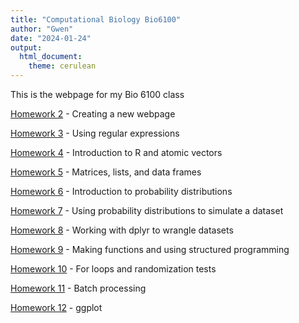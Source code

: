 ```yaml
---
title: "Computational Biology Bio6100"
author: "Gwen"
date: "2024-01-24"
output: 
  html_document: 
    theme: cerulean
---
```


This is the webpage for my Bio 6100 class

[Homework 2](newpage.html) - Creating a new webpage

[Homework 3](Homework/Homework3.html) - Using regular expressions

[Homework 4](Homework/Homework4.html) - Introduction to R and atomic vectors

[Homework 5](Homework/Homework5.html) - Matrices, lists, and data frames

[Homework 6](Homework/Homework6.html) - Introduction to probability distributions

[Homework 7](Homework/Homework7_v1.html) - Using probability distributions to simulate a dataset 

[Homework 8](Homework/Homework8.html) - Working with dplyr to wrangle datasets 

[Homework 9](Homework/Homework9.html) - Making functions and using structured programming

[Homework 10](Homework/Homework10.html) - For loops and randomization tests

[Homework 11](https://github.com/g-ellis/Bio6100/tree/main/Homework/Homework11) - Batch processing

[Homework 12](Homework/Homework12.html) - ggplot